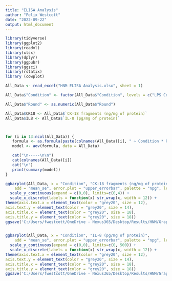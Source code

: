 ```yaml
---
title: "ELISA Analysis"
author: "Felix Westcott"
date: "2022-09-22"
output: html_document
---
```



```r
library(tidyverse)
library(ggplot2)
library(readxl)
library(xlsx)
library(dplyr)
library(ggpubr)
library(ggsci)
library(rstatix)
library (cowplot)

All_Data <- read_excel("HNM ELISA Analysis.xlsx", sheet = 1)

All_Data$"Condition" <- factor(All_Data$"Condition", levels = c("LPS Control", "Low Insulin Control", "Low Insulin OPLA", "Low Insulin POLA", "High Insulin Control", "High Insulin OPLA", "High Insulin POLA"))

```
``` R

All_Data$"Round" <- as.numeric(All_Data$"Round")

All_Data$CK18 <- All_Data$`CK-18 fragments (ng/mg of protein)`
All_Data$IL8 <- All_Data$`IL-8 (pg/mg of protein)`



for (i in 13:ncol(All_Data)) {
   formula <- as.formula(paste(colnames(All_Data)[i], " ~ Condition * Round ", sep=""))
   model <- aov(formula, data = All_Data)

   cat("\n-----\n\n")
   cat(colnames(All_Data)[i])
   cat("\n")
   print(summary(model))
}

```

``` R


ggbarplot(All_Data, x = "Condition", "CK-18 fragments (ng/mg of protein)",
    add = "mean_se", error.plot = "upper_errorbar", palette = "npg", legend = "none", fill = "Condition") +
  scale_y_continuous(expand = c(0,0), limits=c(0,4)) +
  scale_x_discrete(labels = function(x) str_wrap(x, width = 12)) +
theme(axis.text.x = element_text(color = "grey20", size = 12),
axis.text.y = element_text(color = "grey20", size = 14), 
axis.title.x = element_text(color = "grey20", size = 18),
axis.title.y = element_text(color = "grey20", size = 18))
ggsave('C:/Users/fwestcott/OneDrive - Nexus365/Desktop/Results/HNM/Graphs/CK18.png')


ggbarplot(All_Data, x = "Condition", "IL-8 (pg/mg of protein)",
    add = "mean_se", error.plot = "upper_errorbar", palette = "npg", legend = "none", fill = "Condition") +
  scale_y_continuous(expand = c(0,0), limits=c(0, 500)) +
  scale_x_discrete(labels = function(x) str_wrap(x, width = 12)) +
theme(axis.text.x = element_text(color = "grey20", size = 12),
axis.text.y = element_text(color = "grey20", size = 14), 
axis.title.x = element_text(color = "grey20", size = 18),
axis.title.y = element_text(color = "grey20", size = 18))
ggsave('C:/Users/fwestcott/OneDrive - Nexus365/Desktop/Results/HNM/Graphs/IL8.png')

```


